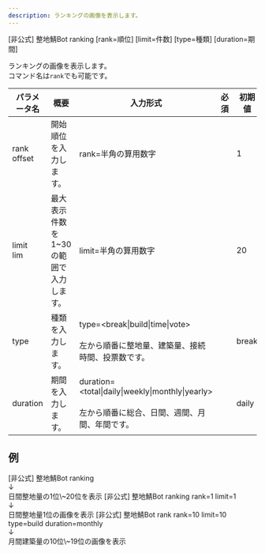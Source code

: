 ```yaml
---
description: ランキングの画像を表示します。
---
```


<DiscordMessages>
    <DiscordMessage><DiscordMention>[非公式] 整地鯖Bot</DiscordMention> ranking [rank=順位] [limit=件数] [type=種類] [duration=期間]</DiscordMessage>
</DiscordMessages>
<br/>

ランキングの画像を表示します。  
コマンド名は`rank`でも可能です。

| パラメータ名          | 概要                    | 入力形式                                                                               | 必須 | 初期値   |
|-----------------|-----------------------|------------------------------------------------------------------------------------|----|-------|
| rank<br/>offset | 開始順位を入力します。           | rank=半角の算用数字                                                                     |    | 1     |
| limit<br/>lim   | 最大表示件数を1~30の範囲で入力します。 | limit=半角の算用数字                                                                    |    | 20    |
| type            | 種類を入力します。             | type=\<break\|build\|time\|vote><br/><br/>左から順番に整地量、建築量、接続時間、投票数です。                | 	  | break |
| duration        | 期間を入力します。             | duration=\<total\|daily\|weekly\|monthly\|yearly><br/><br/>左から順番に総合、日間、週間、月間、年間です。 |    | daily |

## 例
<DiscordMessages>
    <DiscordMessage><DiscordMention>[非公式] 整地鯖Bot</DiscordMention> ranking<br/>↓<br/>日間整地量の1位\~20位を表示</DiscordMessage>
    <DiscordMessage><DiscordMention>[非公式] 整地鯖Bot</DiscordMention> ranking rank=1 limit=1<br/>↓<br/>日間整地量1位の画像を表示</DiscordMessage>
    <DiscordMessage><DiscordMention>[非公式] 整地鯖Bot</DiscordMention> rank rank=10 limit=10 type=build duration=monthly<br/>↓<br/>月間建築量の10位\~19位の画像を表示</DiscordMessage>
</DiscordMessages>